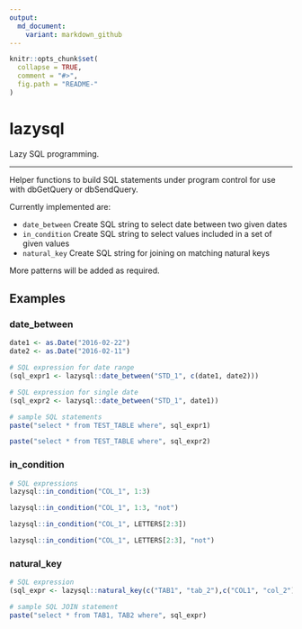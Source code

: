 ```yaml
---
output:
  md_document:
    variant: markdown_github
---
```


<!-- README.md is generated from README.Rmd. Please edit that file -->

```r
knitr::opts_chunk$set(
  collapse = TRUE,
  comment = "#>",
  fig.path = "README-"
)
```

# lazysql
Lazy SQL programming.

---------------------

Helper functions to build SQL statements under program control 
    for use with dbGetQuery or dbSendQuery.

Currently implemented are:

* `date_between` 	Create SQL string to select date between two given dates
* `in_condition` 	Create SQL string to select values included in a set of given values
* `natural_key` 	Create SQL string for joining on matching natural keys

More patterns will be added as required.

## Examples
### date_between
```r
date1 <- as.Date("2016-02-22")
date2 <- as.Date("2016-02-11")

# SQL expression for date range
(sql_expr1 <- lazysql::date_between("STD_1", c(date1, date2)))

# SQL expression for single date
(sql_expr2 <- lazysql::date_between("STD_1", date1))

# sample SQL statements
paste("select * from TEST_TABLE where", sql_expr1)

paste("select * from TEST_TABLE where", sql_expr2)
```
### in_condition
```r
# SQL expressions
lazysql::in_condition("COL_1", 1:3)

lazysql::in_condition("COL_1", 1:3, "not")

lazysql::in_condition("COL_1", LETTERS[2:3])

lazysql::in_condition("COL_1", LETTERS[2:3], "not")
```
### natural_key
```r
# SQL expression
(sql_expr <- lazysql::natural_key(c("TAB1", "tab_2"),c("COL1", "col_2")))

# sample SQL JOIN statement
paste("select * from TAB1, TAB2 where", sql_expr)
```

